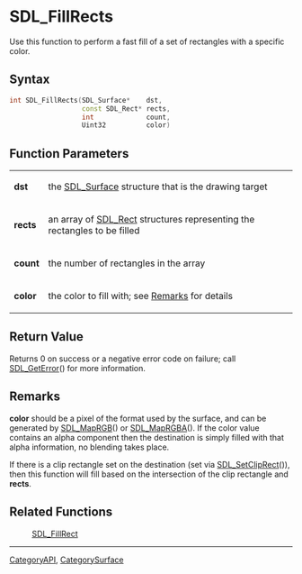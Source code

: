 
= SDL_FillRects =
Use this function to perform a fast fill of a set of rectangles with a specific color.


== Syntax ==
<syntaxhighlight lang='c++'>
int SDL_FillRects(SDL_Surface*    dst,
                  const SDL_Rect* rects,
                  int             count,
                  Uint32          color)
</syntaxhighlight>

== Function Parameters ==
{|
|'''dst'''
|the [[SDL_Surface]] structure that is the drawing target
|-
|'''rects'''
|an array of [[SDL_Rect]] structures representing the rectangles to be filled
|-
|'''count'''
|the number of rectangles in the array
|-
|'''color'''
|the color to fill with; see [[#Remarks|Remarks]] for details
|}

== Return Value ==
Returns 0 on success or a negative error code on failure; call [[SDL_GetError]]() for more information.

== Remarks ==
'''color''' should be a pixel of the format used by the surface, and can be generated by [[SDL_MapRGB]]() or [[SDL_MapRGBA]]().  If the color value contains an alpha component then the destination is simply filled with that alpha information, no blending takes place.

If there is a clip rectangle set on the destination (set via [[SDL_SetClipRect]]()), then this function will fill based on the intersection of the clip rectangle and '''rects'''.

== Related Functions ==
:[[SDL_FillRect]]

----
[[CategoryAPI]], [[CategorySurface]]
